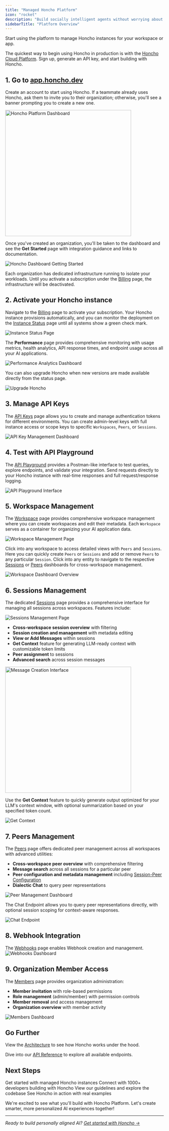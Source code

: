 ```yaml
---
title: "Managed Honcho Platform"
icon: "rocket"
description: "Build socially intelligent agents without worrying about infrastructure"
sidebarTitle: "Platform Overview"
---
```


<Card title="Sign up to start using Honcho!" icon="rocket" href="https://app.honcho.dev">
    Start using the platform to manage Honcho instances for your workspace or app.
</Card>

The quickest way to begin using Honcho in production is with the
[Honcho Cloud Platform](https://app.honcho.dev). Sign up, generate an API key,
and start building with Honcho.

## 1. Go to [app.honcho.dev](https://app.honcho.dev)

Create an account to start using Honcho. If a teammate already uses Honcho, ask
them to invite you to their organization; otherwise, you'll see a banner
prompting you to create a new one.

<Frame>
<img src="/images/app-screenshots/welcome-to-honcho.png" alt="Honcho Platform Dashboard" width="400" />
</Frame>

Once you've created an organization, you'll be taken to the dashboard and see
the **Get Started** page with integration guidance and links to documentation.

<img src="/images/app-screenshots/get-started-copy.png" alt="Honcho Dashboard Getting Started"/>

Each organization has dedicated infrastructure running to isolate your
workloads. Until you activate a subscription under the
[Billing](https://app.honcho.dev/billing) page, the infrastructure will be
deactivated.

## 2. Activate your Honcho instance

Navigate to the [Billing](https://app.honcho.dev/billing) page to activate your subscription. Your Honcho instance provisions automatically, and you can monitor the deployment on the [Instance Status](https://app.honcho.dev/status) page until all systems show a green check mark.

<img src="/images/app-screenshots/status-page.png" alt="Instance Status Page" />

The **Performance** page provides comprehensive monitoring with usage metrics, health analytics, API response times, and endpoint usage across all your AI applications.

<img src="/images/app-screenshots/performance-analytics.png" alt="Performance Analytics Dashboard" />

You can also upgrade Honcho when new versions are made available directly from the status page.

<img src="/images/app-screenshots/upgrade-honcho.png" alt="Upgrade Honcho" />

## 3. Manage API Keys
The [API Keys](https://app.honcho.dev/api-keys) page allows you to create and manage authentication tokens for different environments. You can create admin-level keys with full instance access or scope keys to specific `Workspaces`, `Peers`, or `Sessions`.

<img src="/images/app-screenshots/api-keys.png" alt="API Key Management Dashboard" />

## 4. Test with API Playground
The [API Playground](https://app.honcho.dev/playground) provides a Postman-like interface to test queries, explore endpoints, and validate your integration. Send requests directly to your Honcho instance with real-time responses and full request/response logging.

<img src="/images/app-screenshots/api-playground.png" alt="API Playground Interface" />

## 5. Workspace Management
The [Workspace](https://app.honcho.dev/workspace) page provides comprehensive workspace management where you can create workspaces and edit their metadata. Each `Workspace` serves as a container for organizing your AI application data.

<img src="/images/app-screenshots/explore-honcho.png" alt="Workspace Management Page" />

Click into any workspace to access detailed views with `Peers` and `Sessions`. Here you can quickly create `Peers` or `Sessions` and add or remove `Peers` to any particular `Session`. Click into any entity to navigate to the respective [Sessions](https://app.honcho.dev/sessions) or [Peers](https://app.honcho.dev/peers) dashboards for cross-workspace management.

<img src="/images/app-screenshots/workspace-dash.png" alt="Workspace Dashboard Overview" />

## 6. Sessions Management
The dedicated [Sessions](https://app.honcho.dev/sessions) page provides a comprehensive interface for managing all sessions across workspaces. Features include:

<img src="/images/app-screenshots/session-dash.png" alt="Sessions Management Page" />

- **Cross-workspace session overview** with filtering
- **Session creation and management** with metadata editing
- **View or Add Messages** within sessions
- **Get Context** feature for generating LLM-ready context with customizable token limits
- **Peer assignment** to sessions
- **Advanced search** across session messages

<Frame>
<img src="/images/app-screenshots/create-message.png" alt="Message Creation Interface" width="400" />
</Frame>

Use the **Get Context** feature to quickly generate output optimized for your LLM's context window, with optional summarization based on your specified token count.

<img src="/images/app-screenshots/get-context.png" alt="Get Context" />

## 7. Peers Management
The [Peers](https://app.honcho.dev/peers) page offers dedicated peer management across all workspaces with advanced utilities:

- **Cross-workspace peer overview** with comprehensive filtering
- **Message search** across all sessions for a particular peer
- **Peer configuration and metadata management** including [Session-Peer Configuration](/v2/documentation/reference/session-peer-configurations)
- **Dialectic Chat** to query peer representations


<img src="/images/app-screenshots/peer-utilities.png" alt="Peer Management Dashboard" />


The Chat Endpoint allows you to query peer representations directly, with optional session scoping for context-aware responses.

<img src="/images/app-screenshots/chat-endpoint.png" alt="Chat Endpoint" />

## 8. Webhook Integration
The [Webhooks](https://app.honcho.dev/webhooks) page enables Webhook creation and management.
<img src="/images/app-screenshots/webhooks-page.png" alt="Webhooks Dashboard" />

## 9. Organization Member Access
The [Members](https://app.honcho.dev/members) page provides organization administration:

- **Member invitation** with role-based permissions
- **Role management** (admin/member) with permission controls
- **Member removal** and access management
- **Organization overview** with member activity

<img src="/images/app-screenshots/members-page.png" alt="Members Dashboard" />


## Go Further

View the [Architecture](/v2/documentation/reference/architecture) to see how Honcho works under the hood.

Dive into our [API Reference](/v2/api-reference) to explore all available endpoints.

## Next Steps

<CardGroup cols={2}>
  <Card title="Sign up to Honcho Platform" icon="rocket" href="https://app.honcho.dev">
    Get started with managed Honcho instances
  </Card>
  <Card title="Join our Discord" icon="discord" href="http://discord.gg/plasticlabs">
    Connect with 1000+ developers building with Honcho
  </Card>
  <Card title="Contribute to Honcho" icon="code" href="/v2/contributing/guidelines">
    View our guidelines and explore the codebase
  </Card>
  <Card title="Explore Examples" icon="book" href="/v2/guides">
    See Honcho in action with real examples
  </Card>
</CardGroup>

We're excited to see what you'll build with Honcho Platform. Let's create smarter, more personalized AI experiences together!

---

*Ready to build personally aligned AI? [Get started with Honcho →](https://app.honcho.dev)*
